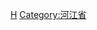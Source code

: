 {{Navbox
|bodyclass=hlist

|state      = autocollapse<!--autocollapse、uncollapsed、collapsed、plain、off-->
|name       = 河江省行政区划
|title      = [[越南]][[河江省]]行政区划
|image      = [[file:Flag of Vietnam.svg|border|50px|越南国旗]]
|above      =
|abovestyle = 
|listclass  = hlist
 
|group1 = [[省辖市]]（1）
| list1 =
*[[河江市]]
|group2 = [[县]]（10）
| list2 =
*[[北糜县]]
*[[北光县]]
*[[同文县]]
*[[黄树皮县]]
*[[苗旺县]]
*[[官坝县]]
*[[光平縣]]
*[[渭川县]]
*[[箐门县]]
*[[安铭县]]
|belowstyle = text-align: left;
|below      = 参阅：[[越南县级以上行政区列表]]
}}<noinclude>
[[Category:越南二级行政区模板|H]]
[[Category:河江省]]
</noinclude>